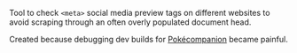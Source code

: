 

Tool to check `<meta>` social media preview tags on different websites to avoid scraping through an often overly populated document head.

Created because debugging dev builds for <a href="#pokecompanion">Pokécompanion</a> became painful.